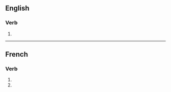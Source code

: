 {{also|commercialisés}}
==English==

===Verb===
{{head|en|verb form}}

# {{en-third-person singular of|commercialise}}

----

==French==

===Verb===
{{head|fr|verb form}}

# {{inflection of|commercialiser||2|s|pres|indc|lang=fr}}
# {{inflection of|commercialiser||2|s|pres|subj|lang=fr}}